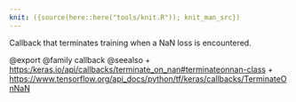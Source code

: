 ```yaml
---
knit: ({source(here::here("tools/knit.R")); knit_man_src})
---
```

Callback that terminates training when a NaN loss is encountered.

@export
@family callback
@seealso
+ <https:/keras.io/api/callbacks/terminate_on_nan#terminateonnan-class>
+ <https://www.tensorflow.org/api_docs/python/tf/keras/callbacks/TerminateOnNaN>
